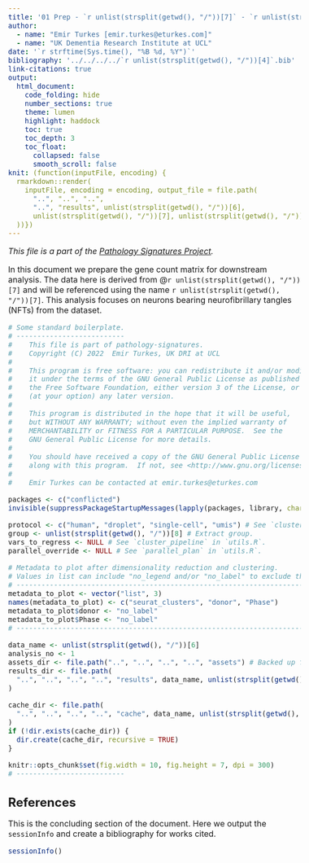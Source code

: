```yaml
---
title: '01 Prep - `r unlist(strsplit(getwd(), "/"))[7]` - `r unlist(strsplit(getwd(), "/"))[8]`'
author:
  - name: "Emir Turkes [emir.turkes@eturkes.com]"
  - name: "UK Dementia Research Institute at UCL"
date: '`r strftime(Sys.time(), "%B %d, %Y")`'
bibliography: '../../../../`r unlist(strsplit(getwd(), "/"))[4]`.bib'
link-citations: true
output:
  html_document:
    code_folding: hide
    number_sections: true
    theme: lumen
    highlight: haddock
    toc: true
    toc_depth: 3
    toc_float:
      collapsed: false
      smooth_scroll: false
knit: (function(inputFile, encoding) {
  rmarkdown::render(
    inputFile, encoding = encoding, output_file = file.path(
      "..", "..", "..",
      "..", "results", unlist(strsplit(getwd(), "/"))[6],
      unlist(strsplit(getwd(), "/"))[7], unlist(strsplit(getwd(), "/"))[8], "01_prep.html"
  ))})
---
```


<style type="text/css">
body {font-size: 16px;}
h1.title {font-size: 35px;}
h1 {font-size: 24px;}
h2 {font-size: 22px;}
h3 {font-size: 20px;}
.toc-content {padding-left: 0px; padding-right: 0px;}
div.tocify {width: 100%;}
.tocify-subheader .tocify-item {font-size: 0.95em; padding-left: 25px; text-indent: 0;}
.tocify-subheader .tocify-subheader .tocify-item {font-size: 0.95em; padding-left: 35px; text-indent: 0;}
div.main-container {max-width: none; width: 95%;}
</style>

*This file is a part of the [Pathology Signatures Project](https://github.com/eturkes/pathology-signatures).*

In this document we prepare the gene count matrix for downstream analysis.
The data here is derived from @`r unlist(strsplit(getwd(), "/"))[7]` and will be referenced using the name ``r unlist(strsplit(getwd(), "/"))[7]``.
This analysis focuses on neurons bearing neurofibrillary tangles (NFTs) from the dataset.

```r
# Some standard boilerplate.
# --------------------------
#    This file is part of pathology-signatures.
#    Copyright (C) 2022  Emir Turkes, UK DRI at UCL
#
#    This program is free software: you can redistribute it and/or modify
#    it under the terms of the GNU General Public License as published by
#    the Free Software Foundation, either version 3 of the License, or
#    (at your option) any later version.
#
#    This program is distributed in the hope that it will be useful,
#    but WITHOUT ANY WARRANTY; without even the implied warranty of
#    MERCHANTABILITY or FITNESS FOR A PARTICULAR PURPOSE.  See the
#    GNU General Public License for more details.
#
#    You should have received a copy of the GNU General Public License
#    along with this program.  If not, see <http://www.gnu.org/licenses/>.
#
#    Emir Turkes can be contacted at emir.turkes@eturkes.com

packages <- c("conflicted")
invisible(suppressPackageStartupMessages(lapply(packages, library, character.only = TRUE)))

protocol <- c("human", "droplet", "single-cell", "umis") # See `cluster_pipeline` in `utils.R`.
group <- unlist(strsplit(getwd(), "/"))[8] # Extract group.
vars_to_regress <- NULL # See `cluster_pipeline` in `utils.R`.
parallel_override <- NULL # See `parallel_plan` in `utils.R`.

# Metadata to plot after dimensionality reduction and clustering.
# Values in list can include "no_legend and/or "no_label" to exclude those.
# -------------------------------------------------------------------------
metadata_to_plot <- vector("list", 3)
names(metadata_to_plot) <- c("seurat_clusters", "donor", "Phase")
metadata_to_plot$donor <- "no_label"
metadata_to_plot$Phase <- "no_label"
# -------------------------------------------------------------------------

data_name <- unlist(strsplit(getwd(), "/"))[6]
analysis_no <- 1
assets_dir <- file.path("..", "..", "..", "..", "assets") # Backed up files and data.
results_dir <- file.path(
  "..", "..", "..", "..", "results", data_name, unlist(strsplit(getwd(), "/"))[7], paste0("0", analysis_no)
)

cache_dir <- file.path(
  "..", "..", "..", "..", "cache", data_name, unlist(strsplit(getwd(), "/"))[7], paste0("0", analysis_no)
)
if (!dir.exists(cache_dir)) {
  dir.create(cache_dir, recursive = TRUE)
}

knitr::opts_chunk$set(fig.width = 10, fig.height = 7, dpi = 300)
# --------------------------
```



# References

This is the concluding section of the document.
Here we output the `sessionInfo` and create a bibliography for works cited.

```r
sessionInfo()
```
